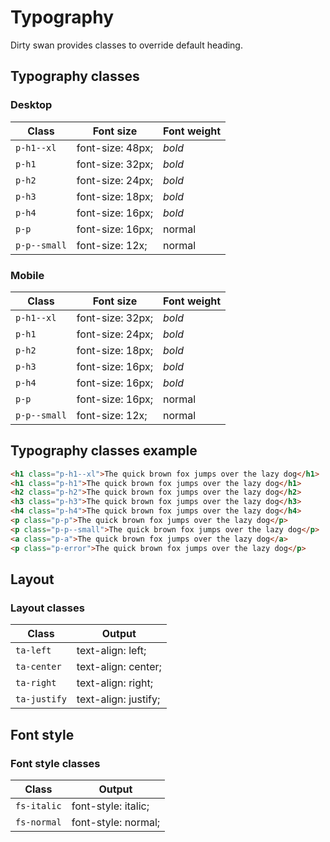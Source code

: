 

<Meta title="CSS/Base/Typography" />

# Typography

Dirty swan provides classes to override default heading.

## Typography classes

### Desktop

| Class        | Font size        | Font weight |
| ------------ | ---------------- | ----------- |
| `p-h1--xl`   | font-size: 48px; | *bold*      |
| `p-h1`       | font-size: 32px; | *bold*      |
| `p-h2`       | font-size: 24px; | *bold*      |
| `p-h3`       | font-size: 18px; | *bold*      |
| `p-h4`       | font-size: 16px; | *bold*      |
| `p-p`        | font-size: 16px; | normal      |
| `p-p--small` | font-size: 12x;  | normal      |

### Mobile

| Class        | Font size        | Font weight |
| ------------ | ---------------- | ----------- |
| `p-h1--xl`   | font-size: 32px; | *bold*      |
| `p-h1`       | font-size: 24px; | *bold*      |
| `p-h2`       | font-size: 18px; | *bold*      |
| `p-h3`       | font-size: 16px; | *bold*      |
| `p-h4`       | font-size: 16px; | *bold*      |
| `p-p`        | font-size: 16px; | normal      |
| `p-p--small` | font-size: 12x;  | normal      |

## Typography classes example

<Typography />

```html
<h1 class="p-h1--xl">The quick brown fox jumps over the lazy dog</h1>
<h1 class="p-h1">The quick brown fox jumps over the lazy dog</h1>
<h2 class="p-h2">The quick brown fox jumps over the lazy dog</h2>
<h3 class="p-h3">The quick brown fox jumps over the lazy dog</h3>
<h4 class="p-h4">The quick brown fox jumps over the lazy dog</h4>
<p class="p-p">The quick brown fox jumps over the lazy dog</p>
<p class="p-p--small">The quick brown fox jumps over the lazy dog</p>
<a class="p-a">The quick brown fox jumps over the lazy dog</a>
<p class="p-error">The quick brown fox jumps over the lazy dog</p>
```

## Layout

### Layout classes

| Class        | Output               |
| ------------ | -------------------- |
| `ta-left`    | text-align: left;    |
| `ta-center`  | text-align: center;  |
| `ta-right`   | text-align: right;   |
| `ta-justify` | text-align: justify; |

## Font style

### Font style classes

| Class       | Output              |
| ----------- | ------------------- |
| `fs-italic` | font-style: italic; |
| `fs-normal` | font-style: normal; |
